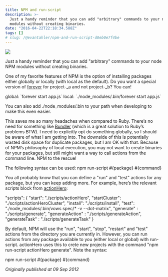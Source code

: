 ```yaml
---
title: NPM and run-script
description: >-
  Just a handy reminder that you can add "arbitrary" commands to your node NPM
  modules without creating binaries.
date: "2016-04-22T22:18:34.588Z"
tags: []
# slug: /@evantahler/npm-and-run-script-d0eb0e7f4be
---
```


![](/images/medium-export/1__ocEQaLmuC7iloRNrsFaD__Q.jpeg)

Just a handy reminder that you can add "arbitrary" commands to your node NPM modules without creating binaries.

One of my favorite features of NPM is the option of installing packages either globally or locally (with local as the default). Do you want a special version of [forever](https://github.com/nodejitsu/forever) for project-\_a and not project-\_b? You can!

global: \`forever start app.js\`
local: \`./node_modules/.bin/forever start app.js\`

You can also add ./node_modules/.bin to your path when developing to make this even easier.

This saves me so many headaches when compared to Ruby. There’s no need for something like [Bundler](http://gembundler.com/) (which is a great solution to Ruby’s problems BTW). I need to explicitly opt do something globally, so I should be aware of what I am getting into. The downside of this is potentially wasted disk space for duplicate packages, but I am OK with that. Because of NPM’s philosophy of local execution, you may not want to create binaries for your packages, but still might want a way to call actions from the command line. NPM to the rescue!

The following syntax can be used: npm run-script #{package} #{command}

You all probably know that you can define a "run" and "test" actions for any package, but you can keep adding more. For example, here’s the relevant scripts block from [actionHero](http://actionherojs.com/):

"scripts": {
"start": "./scripts/actionHero",
"startCluster": "./scripts/actionHeroCluster",
"install": "./scripts/install",
"test": "./node_modules/.bin/vows spec/\* -v --dot-matrix",
"generate" : "./scripts/generate",
"generateAction" : "./scripts/generateAction",
"generateTask" : "./scripts/generateTask"
}

By default, NPM will use the "run", "start", "stop", "restart" and "test" actions from the directory you are currently in. However, you can run actions from any package available to you (either local or global) with run-script. actionHero uses this to crete new projects with the command "npm run-script actionHero generate". Note the syntax:

npm run-script #{package} #{command}

_Originally published at 09 Sep 2012_

